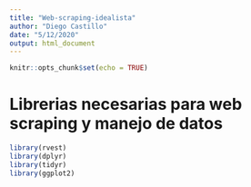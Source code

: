 ```yaml
---
title: "Web-scraping-idealista"
author: "Diego Castillo"
date: "5/12/2020"
output: html_document
---
```


```r
knitr::opts_chunk$set(echo = TRUE)
```

# Librerias necesarias para web scraping y manejo de datos
```r
library(rvest)
library(dplyr)
library(tidyr)
library(ggplot2)
```

